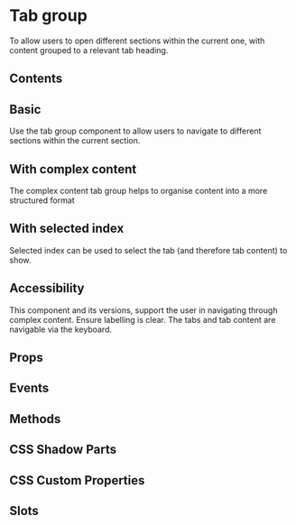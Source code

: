 # Tab group
To allow users to open different sections within the current one, with content grouped to a relevant tab heading.

## Contents

## Basic
Use the tab group component to allow users to navigate to different sections within the current section.


<Basic/>

## With complex content
The complex content tab group helps to organise content into a more structured format



## With selected index
Selected index can be used to select the tab (and therefore tab content) to show.

## Accessibility
This component and its versions, support the user in navigating through complex content. Ensure labelling is clear. The tabs and tab content are navigable via the keyboard.

## Props


<Props />

## Events


<Events />

## Methods


<Methods />

## CSS Shadow Parts


<Parts />

## CSS Custom Properties


<CustomProps />

## Slots


<Slots />

